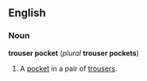 ==English==
===Noun===
'''trouser pocket''' (''plural'' '''trouser pockets''')

#A [[pocket]] in a pair of [[trousers]].